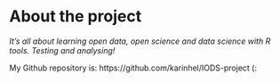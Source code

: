 
# About the project

*It's all about learning open data, open science and data science with R tools.
Testing and analysing!*


My Github repository is: https://github.com/karinhel/IODS-project  (: